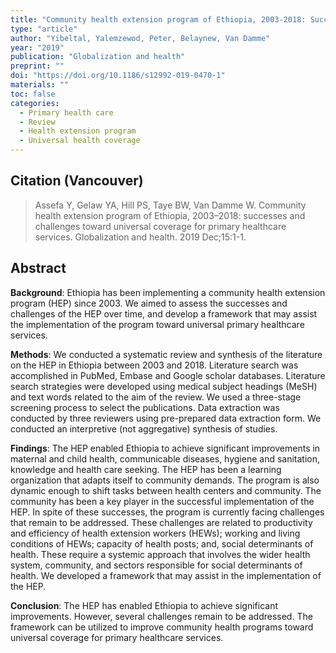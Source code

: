 ```yaml
---
title: "Community health extension program of Ethiopia, 2003-2018: Successes and challenges toward universal coverage for primary healthcare services"
type: "article"
author: "Yibeltal, Yalemzewod, Peter, Belaynew, Van Damme"
year: "2019"
publication: "Globalization and health"
preprint: ""
doi: "https://doi.org/10.1186/s12992-019-0470-1"
materials: ""
toc: false
categories:
  - Primary health care
  - Review
  - Health extension program
  - Universal health coverage
---
```


## Citation (Vancouver)

> Assefa Y, Gelaw YA, Hill PS, Taye BW, Van Damme W. Community health extension program of Ethiopia, 2003--2018: successes and challenges toward universal coverage for primary healthcare services. Globalization and health. 2019 Dec;15:1-1.

## Abstract

**Background**: Ethiopia has been implementing a community health extension program (HEP) since 2003. We aimed to assess the successes and challenges of the HEP over time, and develop a framework that may assist the implementation of the program toward universal primary healthcare services.

**Methods**: We conducted a systematic review and synthesis of the literature on the HEP in Ethiopia between 2003 and 2018. Literature search was accomplished in PubMed, Embase and Google scholar databases. Literature search strategies were developed using medical subject headings (MeSH) and text words related to the aim of the review. We used a three-stage screening process to select the publications. Data extraction was conducted by three reviewers using pre-prepared data extraction form. We conducted an interpretive (not aggregative) synthesis of studies.

**Findings**: The HEP enabled Ethiopia to achieve significant improvements in maternal and child health, communicable diseases, hygiene and sanitation, knowledge and health care seeking. The HEP has been a learning organization that adapts itself to community demands. The program is also dynamic enough to shift tasks between health centers and community. The community has been a key player in the successful implementation of the HEP. In spite of these successes, the program is currently facing challenges that remain to be addressed. These challenges are related to productivity and efficiency of health extension workers (HEWs); working and living conditions of HEWs; capacity of health posts; and, social determinants of health. These require a systemic approach that involves the wider health system, community, and sectors responsible for social determinants of health. We developed a framework that may assist in the implementation of the HEP.

**Conclusion**: The HEP has enabled Ethiopia to achieve significant improvements. However, several challenges remain to be addressed. The framework can be utilized to improve community health programs toward universal coverage for primary healthcare services.
